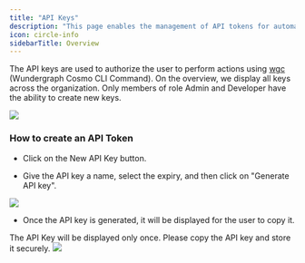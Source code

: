 ```yaml
---
title: "API Keys"
description: "This page enables the management of API tokens for automation purposes, such as CI/CD or local CLI usage."
icon: circle-info
sidebarTitle: Overview
---
```


The API keys are used to authorize the user to perform actions using [wgc](/cli/intro) (Wundergraph Cosmo CLI Command). On the overview, we display all keys across the organization. Only members of role Admin and Developer have the ability to create new keys.
<Frame>
    <img src="/images/studio/image-28.png" />
</Frame>

### How to create an API Token

* Click on the New API Key button.

* Give the API key a name, select the expiry, and then click on "Generate API key".

<Frame>
    <img src="/images/studio/create_new_api_key.png" />
</Frame>

* Once the API key is generated, it will be displayed for the user to copy it.

<Info>
  The API Key will be displayed only once. Please copy the API key and store it securely.
</Info>

<Frame>
    <img src="/images/studio/new_api_key.png" />
</Frame>
